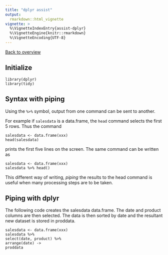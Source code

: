 ```yaml
---
title: "dplyr assist"
output: 
  rmarkdown::html_vignette
vignette: >
  %\VignetteIndexEntry{assist-dplyr}
  %\VignetteEngine{knitr::rmarkdown}
  %\VignetteEncoding{UTF-8}
---
```


[Back to overview](assist.html)

## Initialize

```
library(dplyr)
library(tidy)
```

## Syntax with piping

Using the `%>%` symbol, output from one command can be sent to another. 

For example if `salesdata` is a data.frame, the `head` command selects the first 5 rows. Thus the command 
```
salesdata <- data.frame(xxx)
head(salesdata)
```
prints the first five lines on the screen. The same command can be written as


```
salesdata <- data.frame(xxx)
salesdata %>% head()
```
This different way of writing, *piping* the results to the head command is useful when many processing steps are to be taken.

## Piping with dplyr

The following code creates the salesdata data.frame. The date and product columns are then selected. The data is then sorted by date and the resultant new dataset is stored in proddata. 
```
salesdata <- data.frame(xxx)
salesdata %>% 
select(date, product) %>% 
arrange(date) ->
proddata

```




